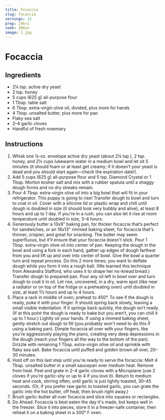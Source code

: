 ```yaml
---
title: Focaccia
slug: focaccia
servings: 12
prep: 24hrs
cook: 20min
image: 1.jpg
---
```


# Focaccia

## Ingredients

- 2¼ tsp. active dry yeast
- 2 tsp. honey
- 5 cups (625 g) all-purpose flour
- 1 Tbsp. table salt
- 6 Tbsp. extra-virgin olive oil, divided, plus more for hands
- 4 Tbsp. unsalted butter, plus more for pan
- Flaky sea salt
- 2–4 garlic cloves
- Handful of fresh rosemary

## Instructions

1. Whisk one ¼-oz. envelope active dry yeast (about 2¼ tsp.), 2 tsp. honey, and 2½ cups lukewarm water in a medium bowl and let sit 5 minutes (it should foam or at least get creamy; if it doesn’t your yeast is dead and you should start again—check the expiration date!).
2. Add 5 cups (625 g) all-purpose flour and 5 tsp. Diamond Crystal or 1 Tbsp. Morton kosher salt and mix with a rubber spatula until a shaggy dough forms and no dry streaks remain.
3. Pour 4 Tbsp. extra-virgin olive oil into a big bowl that will fit in your refrigerator. This puppy is going to rise! Transfer dough to bowl and turn to coat in oil. Cover with a silicone lid or plastic wrap and chill until dough is doubled in size (it should look very bubbly and alive), at least 8 hours and up to 1 day. If you're in a rush, you can also let it rise at room temperature until doubled in size, 3–4 hours.
4. Generously butter a 13x9" baking pan, for thicker focaccia that’s perfect for sandwiches, or an 18x13" rimmed baking sheet, for focaccia that's thinner, crispier, and great for snacking. The butter may seem superfluous, but it’ll ensure that your focaccia doesn’t stick. Pour 1 Tbsp. extra-virgin olive oil into center of pan. Keeping the dough in the bowl and using a fork in each hand, gather up edges of dough farthest from you and lift up and over into center of bowl. Give the bowl a quarter turn and repeat process. Do this 2 more times; you want to deflate dough while you form it into a rough ball. (We learned this technique from Alexandra Stafford, who uses it to shape her no-knead bread.) Transfer dough to prepared pan. Pour any oil left in bowl over and turn dough to coat it in oil. Let rise, uncovered, in a dry, warm spot (like near a radiator or on top of the fridge or a preheating oven) until doubled in size, at least 1½ hours and up to 4 hours.
5. Place a rack in middle of oven; preheat to 450°. To see if the dough is ready, poke it with your finger. It should spring back slowly, leaving a small visible indentation. If it springs back quickly, the dough isn’t ready. (If at this point the dough is ready to bake but you aren’t, you can chill it up to 1 hour.) Lightly oil your hands. If using a rimmed baking sheet, gently stretch out dough to fill (you probably won't need to do this if using a baking pan). Dimple focaccia all over with your fingers, like you’re aggressively playing the piano, creating very deep depressions in the dough (reach your fingers all the way to the bottom of the pan). Drizzle with remaining 1 Tbsp. extra-virgin olive oil and sprinkle with flaky sea salt. Bake focaccia until puffed and golden brown all over, 20–30 minutes.
6. Hold off on this last step until you're ready to serve the focaccia: Melt 4 Tbsp. unsalted butter in a small saucepan over medium heat. Remove from heat. Peel and grate in 2–4 garlic cloves with a Microplane (use 2 cloves if you’re garlic-shy or up to 4 if you love it). Return to medium heat and cook, stirring often, until garlic is just lightly toasted, 30–45 seconds. (Or, if you prefer raw garlic to toasted garlic, you can grate the garlic into the hot butter, off heat, then brush right away.)
7. Brush garlic-butter all over focaccia and slice into squares or rectangles.
8. Do Ahead: Focaccia is best eaten the day it's made, but keeps well in the freezer. Slice it into pieces, store it in a freezer-safe container, then reheat it on a baking sheet in a 300° F oven.
